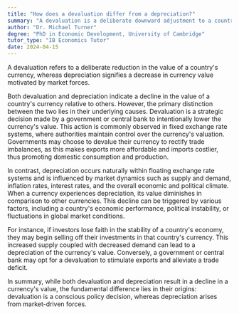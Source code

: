```yaml
---
title: "How does a devaluation differ from a depreciation?"
summary: "A devaluation is a deliberate downward adjustment to a country's currency value, while depreciation is a market-driven decrease in value."
author: "Dr. Michael Turner"
degree: "PhD in Economic Development, University of Cambridge"
tutor_type: "IB Economics Tutor"
date: 2024-04-15
---
```


A devaluation refers to a deliberate reduction in the value of a country's currency, whereas depreciation signifies a decrease in currency value motivated by market forces.

Both devaluation and depreciation indicate a decline in the value of a country's currency relative to others. However, the primary distinction between the two lies in their underlying causes. Devaluation is a strategic decision made by a government or central bank to intentionally lower the currency's value. This action is commonly observed in fixed exchange rate systems, where authorities maintain control over the currency's valuation. Governments may choose to devalue their currency to rectify trade imbalances, as this makes exports more affordable and imports costlier, thus promoting domestic consumption and production.

In contrast, depreciation occurs naturally within floating exchange rate systems and is influenced by market dynamics such as supply and demand, inflation rates, interest rates, and the overall economic and political climate. When a currency experiences depreciation, its value diminishes in comparison to other currencies. This decline can be triggered by various factors, including a country's economic performance, political instability, or fluctuations in global market conditions.

For instance, if investors lose faith in the stability of a country's economy, they may begin selling off their investments in that country's currency. This increased supply coupled with decreased demand can lead to a depreciation of the currency's value. Conversely, a government or central bank may opt for a devaluation to stimulate exports and alleviate a trade deficit.

In summary, while both devaluation and depreciation result in a decline in a currency's value, the fundamental difference lies in their origins: devaluation is a conscious policy decision, whereas depreciation arises from market-driven forces.
    